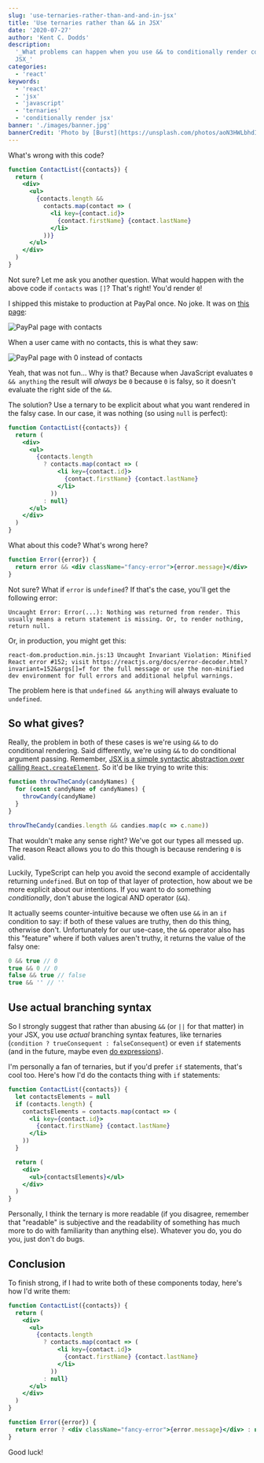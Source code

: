 ```yaml
---
slug: 'use-ternaries-rather-than-and-and-in-jsx'
title: 'Use ternaries rather than && in JSX'
date: '2020-07-27'
author: 'Kent C. Dodds'
description:
  '_What problems can happen when you use && to conditionally render content in
  JSX_'
categories:
  - 'react'
keywords:
  - 'react'
  - 'jsx'
  - 'javascript'
  - 'ternaries'
  - 'conditionally render jsx'
banner: './images/banner.jpg'
bannerCredit: 'Photo by [Burst](https://unsplash.com/photos/aoN3HWLbhdI)'
---
```


What's wrong with this code?

```jsx
function ContactList({contacts}) {
  return (
    <div>
      <ul>
        {contacts.length &&
          contacts.map(contact => (
            <li key={contact.id}>
              {contact.firstName} {contact.lastName}
            </li>
          ))}
      </ul>
    </div>
  )
}
```

Not sure? Let me ask you another question. What would happen with the above code
if `contacts` was `[]`? That's right! You'd render `0`!

I shipped this mistake to production at PayPal once. No joke. It was on
[this page](https://www.paypal.com/myaccount/transfer/homepage):

![PayPal page with contacts](./images/contacts.png)

When a user came with no contacts, this is what they saw:

![PayPal page with 0 instead of contacts](./images/no-contacts.png)

Yeah, that was not fun... Why is that? Because when JavaScript evaluates
`0 && anything` the result will _always_ be `0` because `0` is falsy, so it
doesn't evaluate the right side of the `&&`.

The solution? Use a ternary to be explicit about what you want rendered in the
falsy case. In our case, it was nothing (so using `null` is perfect):

```jsx
function ContactList({contacts}) {
  return (
    <div>
      <ul>
        {contacts.length
          ? contacts.map(contact => (
              <li key={contact.id}>
                {contact.firstName} {contact.lastName}
              </li>
            ))
          : null}
      </ul>
    </div>
  )
}
```

What about this code? What's wrong here?

```jsx
function Error({error}) {
  return error && <div className="fancy-error">{error.message}</div>
}
```

Not sure? What if `error` is `undefined`? If that's the case, you'll get the
following error:

```
Uncaught Error: Error(...): Nothing was returned from render. This usually means a return statement is missing. Or, to render nothing, return null.
```

Or, in production, you might get this:

```
react-dom.production.min.js:13 Uncaught Invariant Violation: Minified React error #152; visit https://reactjs.org/docs/error-decoder.html?invariant=152&args[]=f for the full message or use the non-minified dev environment for full errors and additional helpful warnings.
```

The problem here is that `undefined && anything` will always evaluate to
`undefined`.

## So what gives?

Really, the problem in both of these cases is we're using `&&` to do conditional
rendering. Said differently, we're using `&&` to do conditional argument
passing. Remember,
[JSX is a simple syntactic abstraction over calling `React.createElement`](/blog/what-is-jsx).
So it'd be like trying to write this:

```javascript
function throwTheCandy(candyNames) {
  for (const candyName of candyNames) {
    throwCandy(candyName)
  }
}

throwTheCandy(candies.length && candies.map(c => c.name))
```

That wouldn't make any sense right? We've got our types all messed up. The
reason React allows you to do this though is because rendering `0` is valid.

Luckily, TypeScript can help you avoid the second example of accidentally
returning `undefined`. But on top of that layer of protection, how about we be
more explicit about our intentions. If you want to do something _conditionally_,
don't abuse the logical AND operator (`&&`).

It actually seems counter-intuitive because we often use `&&` in an `if`
condition to say: if both of these values are truthy, then do this thing,
otherwise don't. Unfortunately for our use-case, the `&&` operator also has this
"feature" where if both values aren't truthy, it returns the value of the falsy
one:

```javascript
0 && true // 0
true && 0 // 0
false && true // false
true && '' // ''
```

## Use actual branching syntax

So I strongly suggest that rather than abusing `&&` (or `||` for that matter) in
your JSX, you use _actual_ branching syntax features, like ternaries
(`condition ? trueConsequent : falseConsequent`) or even `if` statements (and in
the future, maybe even
[do expressions](https://github.com/tc39/proposal-do-expressions)).

I'm personally a fan of ternaries, but if you'd prefer `if` statements, that's
cool too. Here's how I'd do the contacts thing with `if` statements:

```jsx
function ContactList({contacts}) {
  let contactsElements = null
  if (contacts.length) {
    contactsElements = contacts.map(contact => (
      <li key={contact.id}>
        {contact.firstName} {contact.lastName}
      </li>
    ))
  }

  return (
    <div>
      <ul>{contactsElements}</ul>
    </div>
  )
}
```

Personally, I think the ternary is more readable (if you disagree, remember that
"readable" is subjective and the readability of something has much more to do
with familiarity than anything else). Whatever you do, you do you, just don't do
bugs.

## Conclusion

To finish strong, if I had to write both of these components today, here's how
I'd write them:

```jsx
function ContactList({contacts}) {
  return (
    <div>
      <ul>
        {contacts.length
          ? contacts.map(contact => (
              <li key={contact.id}>
                {contact.firstName} {contact.lastName}
              </li>
            ))
          : null}
      </ul>
    </div>
  )
}
```

```jsx
function Error({error}) {
  return error ? <div className="fancy-error">{error.message}</div> : null
}
```

Good luck!
